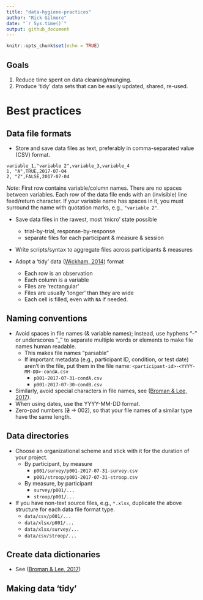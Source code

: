 ```yaml
---
title: "data-hygiene-practices"
author: "Rick Gilmore"
date: "`r Sys.time()`"
output: github_document
---
```


```r
knitr::opts_chunk$set(echo = TRUE)
```

## Goals

1. Reduce time spent on data cleaning/munging.
2. Produce 'tidy' data sets that can be easily updated, shared, re-used.

# Best practices

## Data file formats

- Store and save data files as text, preferably in comma-separated value (CSV) format.

```
variable_1,"variable 2",variable_3,variable_4
1, "A",TRUE,2017-07-04
2, "Z",FALSE,2017-07-04

```

*Note*: First row contains variable/column names. There are no spaces between variables. Each row of the data file ends with an (invisible) line feed/return character. If your variable name has spaces in it, you must surround the name with quotation marks, e.g., `"variable 2"`.

- Save data files in the rawest, most 'micro' state possible
    - trial-by-trial, response-by-response
    - separate files for each participant & measure & session
- Write scripts/syntax to aggregate files across participants & measures

- Adopt a 'tidy' data ([Wickham, 2014](http://dx.doi.org/10.18637/jss.v059.i10)) format
    - Each row is an observation
    - Each column is a variable
    - Files are 'rectangular'
    - Files are usually 'longer' than they are wide
    - Each cell is filled, even with `NA` if needed.

## Naming conventions

- Avoid spaces in file names (& variable names); instead, use hyphens "-" or underscores "_" to separate multiple words or elements to make file names human readable.
    - This makes file names "parsable"
    - If important metadata (e.g., participant ID, condition, or test date) aren't in the file, put them in the file name: `<participant-id>-<YYYY-MM-DD>-condA.csv`
        - `p001-2017-07-31-condA.csv`
        - `p001-2017-07-30-condB.csv`
- Similarly, avoid special characters in file names, see ([Broman & Lee, 2017](https://github.com/kbroman/Paper_DataOrg/blob/master/manuscript.md#choose-good-names-for-things)).
- When using dates, use the YYYY-MM-DD format.
- Zero-pad numbers (~~2~~ -> 002), so that your file names of a similar type have the same length.
    
## Data directories

- Choose an organizational scheme and stick with it for the duration of your project.
    - By participant, by measure
        - `p001/survey/p001-2017-07-31-survey.csv`
        - `p001/stroop/p001-2017-07-31-stroop.csv`
    - By measure, by participant
        - `survey/p001/...`
        - `stroop/p001/...`
- If you have non-text source files, e.g., `*.xlsx`, duplicate the above structure for each data file format type.
    - `data/csv/p001/...`
    - `data/xlsx/p001/...`
    - `data/xlsx/survey/...`
    - `data/csv/stroop/...`
    
## Create data dictionaries

- See ([Broman & Lee, 2017](https://github.com/kbroman/Paper_DataOrg/blob/master/manuscript.md#create-a-data-dictionary))

## Making data 'tidy'




